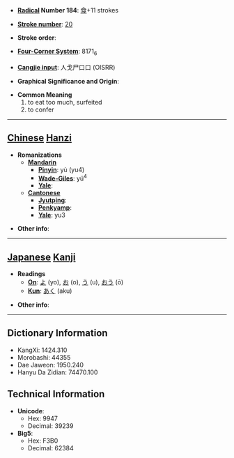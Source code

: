 * '''[[Wiktionary:Chinese radical index| Radical]] Number 184''': [[Wiktionary:Chinese radical index 食|食]]+11 strokes

* '''[[Wiktionary:Chinese total strokes index|Stroke number]]''': [[Wiktionary:Chinese total strokes index 20|20]]

* '''Stroke order''': 

* '''[[Wiktionary:Chinese four corner index|Four-Corner System]]''': 8171<sub>6</sub>

* '''[[Wiktionary:Chinese Cangjie index|Cangjie input]]''': 人戈尸口口 (OISRR)

* '''Graphical Significance and Origin''': 

* '''Common Meaning'''
*#to eat too much, surfeited
*# to confer


----

== [[Chinese]] [[Hanzi]] ==

* '''Romanizations'''
** '''[[Mandarin]]'''
*** '''[[Pinyin]]''': yù (yu4)
*** '''[[Wade-Giles]]''': yü<sup>4</sup>
*** '''[[Yale]]''': 
** '''[[Cantonese]]'''
*** '''[[Jyutping]]''':
*** '''[[Penkyamp]]''': 
*** '''[[Yale]]''': yu3

* '''Other info''': 

----

== [[Japanese]] [[Kanji]] ==

* '''Readings'''
** '''[[On]]''': [[よ]] (yo), [[お]] (o), [[う]] (u), [[おう]] (ō)
** '''[[Kun]]''': [[あく]] (aku)

* '''Other info''':  

----

== Dictionary Information ==

* KangXi: 1424.310
* Morobashi: 44355
* Dae Jaweon: 1950.240
* Hanyu Da Zidian: 74470.100

== Technical Information ==

* '''Unicode''':
** Hex: 9947
** Decimal: 39239
* '''Big5''':
** Hex: F3B0
** Decimal: 62384